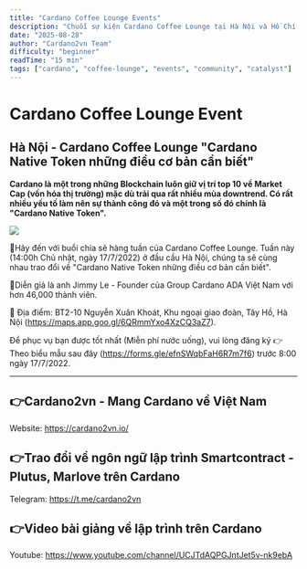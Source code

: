 ```yaml
---
title: "Cardano Coffee Lounge Events"
description: "Chuỗi sự kiện Cardano Coffee Lounge tại Hà Nội và Hồ Chí Minh"
date: "2025-08-28"
author: "Cardano2vn Team"
difficulty: "beginner"
readTime: "15 min"
tags: ["cardano", "coffee-lounge", "events", "community", "catalyst"]
---
```


# Cardano Coffee Lounge Event

## Hà Nội - Cardano Coffee Lounge "Cardano Native Token những điều cơ bản cần biết"

**Cardano là một trong những Blockchain luôn giữ vị trí top 10 về Market Cap (vốn hóa thị trường) mặc dù trải qua rất nhiều mùa downtrend. Có rất nhiều yếu tố làm nên sự thành công đó và một trong số đó chính là "Cardano Native Token".**

![](./img/B6.jpeg)

📣Hãy đến với buổi chia sẽ hàng tuần của Cardano Coffee Lounge. Tuần này (14:00h Chủ nhật, ngày 17/7/2022) ở đầu cầu Hà Nội, chúng ta sẽ cùng nhau trao đổi về "Cardano Native Token những điều cơ bản cần biết".

📣Diễn giả là anh Jimmy Le - Founder của Group Cardano ADA Việt Nam với hơn 46,000 thành viên.

📣 Địa điểm:  BT2-10 Nguyễn Xuân Khoát, Khu ngoại giao đoàn, Tây Hồ, Hà Nội (https://maps.app.goo.gl/6QRmmYxo4XzCQ3aZ7).

Để phục vụ bạn được tốt nhất (Miễn phí nước uống), vui lòng đăng ký 👉Theo biểu mẫu sau đây (https://forms.gle/efnSWqbFaH6R7m7f6) trước 8:00 ngày 17/7/2022.

---

## 👉Cardano2vn - Mang Cardano về Việt Nam

Website: https://cardano2vn.io/ 

## 👉Trao đổi về ngôn ngữ lập trình Smartcontract - Plutus, Marlove trên Cardano

Telegram: https://t.me/cardano2vn 

## 👉Video bài giảng về lập trình trên Cardano
Youtube: https://www.youtube.com/channel/UCJTdAQPGJntJet5v-nk9ebA 
